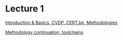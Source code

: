 = Lecture 1 =

[[WBALecture1-1|Introduction & Basics, CVDP, CERT.be, Methodologies]]

[[WBALecture1-2|Methodology continuation, toolchains]]
